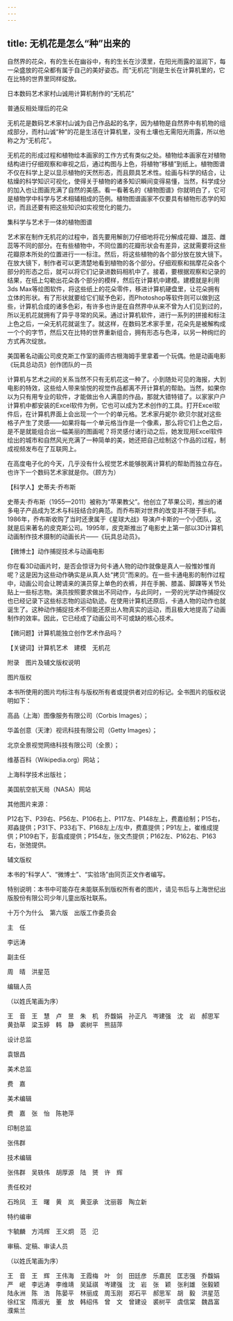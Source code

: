 ```yaml
---
---
---
```

title: 无机花是怎么“种”出来的
---




自然界的花朵，有的生长在幽谷中，有的生长在沙漠里，在阳光雨露的滋润下，每一朵盛放的花朵都有属于自己的美好姿态。而“无机花”则是生长在计算机里的，它在比特的世界里同样绽放。

日本数码艺术家村山诚用计算机制作的“无机花”



普通反相处理后的花朵



无机花是数码艺术家村山诚为自己作品起的名字，因为植物是自然界中有机物的组成部分，而村山诚“种”的花是生活在计算机里，没有土壤也无需阳光雨露，所以他称之为“无机花”。

无机花的形成过程和植物绘本画家的工作方式有类似之处。植物绘本画家在对植物结构进行仔细观察和审视之后，通过构图与上色，将植物“移植”到纸上。植物图谱不仅在科学上足以显示植物的天然形态，而且颇具艺术性。绘画与科学的结合，让枯燥的科学知识可视化，使得关于植物的诸多知识瞬间变得易懂，当然，科学成分的加入也让图画充满了自然的美感。看一看著名的《植物图谱》你就明白了，它可是植物学中科学与艺术相辅相成的范例。植物图谱画家不仅要具有植物形态学的知识，而且还要有把这些知识如实视觉化的能力。

集科学与艺术于一体的植物图谱



艺术家在制作无机花的过程中，首先要用解剖刀仔细地将花分解成花瓣、雄蕊、雌蕊等不同的部分。在有些植物中，不同位置的花瓣形状会有差异，这就需要将这些花瓣原本所处的位置进行一一标注。然后，将这些植物的各个部分放在放大镜下。在放大镜下，制作者可以更清楚地看到植物的各个部分。仔细观察和揣摩花朵各个部分的形态之后，就可以将它们记录进数码相机中了。接着，要根据观察和记录的结果，在纸上勾勒出花朵各个部分的模样，然后在计算机中建模。建模就是利用3ds Max等绘图软件，将这些纸上的花朵零件，移进计算机硬盘里，让花朵拥有立体的形状。有了形状就要给它们赋予色彩，而Photoshop等软件则可以做到这些，计算机合成的诸多色彩，有许多也许是在自然界中从来不曾为人们见到过的，所以无机花就拥有了异乎寻常的风采。通过计算机软件，进行一系列的拼接和标注上色之后，一朵无机花就诞生了。就这样，在数码艺术家手里，花朵先是被解构成一个个的字节，然后又在比特的世界重新组合，拥有形态与色泽，以另一种绚烂的方式再次绽放。

美国著名动画公司皮克斯工作室的画师古根海姆手里拿着一个玩偶。他是动画电影《玩具总动员》创作团队的一员



计算机与艺术之间的关系当然不只有无机花这一种了。小到随处可见的海报，大到电影的特效，这些给人带来愉悦的视觉作品都离不开计算机的帮助。当然，如果你以为只有用专业的软件，才能做出令人满意的作品，那就大错特错了。以家家户户计算机中都安装的Excel软件为例，它也可以成为艺术创作的工具。打开Excel软件后，在计算机界面上会出现一个一个的单元格。艺术家丹妮尔·欧贝尔就对这些格子产生了灵感——如果将每一个单元格当作是一个像素，那么将它们上色之后，是不是就能组合出一幅美丽的图画呢？将灵感付诸行动之后，她发现用Excel软件绘出的城市和自然风光充满了一种简单的美，她还把自己绘制这个作品的过程，制成视频发布在了互联网上。

在高度电子化的今天，几乎没有什么视觉艺术能够脱离计算机的帮助而独立存在。也许下一个数码艺术家就是你。（顾方为）





【科学人】史蒂夫·乔布斯



史蒂夫·乔布斯（1955—2011）被称为“苹果教父”。他创立了苹果公司，推出的诸多电子产品成为艺术与科技结合的典范。而乔布斯对世界的改变并不限于手机。1986年，乔布斯收购了当时还隶属于《星球大战》导演卢卡斯的一个小团队，这就是后来著名的皮克斯公司。1995年，皮克斯推出了电影史上第一部以3D计算机动画制作技术摄制的动画长片——《玩具总动员》。

【微博士】动作捕捉技术与动画电影

你在看3D动画片时，是否会惊讶为何卡通人物的动作就像是真人一般惟妙惟肖呢？这是因为这些动作确实是从真人处“拷贝”而来的。在一些卡通电影的制作过程中，动画公司会让聘请来的演员穿上单色的衣裤，并在手腕、膝盖、脚踝等关节处贴上一些标志物。演员按照要求做出不同动作，与此同时，一旁的光学动作捕捉仪也已经记录下这些标志物的运动轨迹。在使用计算机还原后，卡通人物的动作也就诞生了。这种动作捕捉技术不但能还原出人物真实的运动，而且极大地提高了动画制作的效率。因此，它已经成了动画公司不可或缺的核心技术。



【微问题】计算机能独立创作艺术作品吗？

【关键词】计算机艺术　建模　无机花





附录　图片及辅文版权说明





图片版权


本书所使用的图片均标注有与版权所有者或提供者对应的标记。全书图片的版权说明如下：

高品（上海）图像服务有限公司（Corbis Images）；

华盖创意（天津）视讯科技有限公司（Getty Images）；

北京全景视觉网络科技有限公司（全景）；

维基百科（Wikipedia.org）网站；

上海科学技术出版社；

美国航空航天局（NASA）网站

其他图片来源：

P12右下、P39右、P56左、P106右上、P117左、P148左上，费嘉绘制；P15右，郑淼提供；P31下、P33右下、P168左上/左中，费嘉提供；P91左上，崔维成提供；P109右下，彭翕成提供；P154左，张文杰提供；P162左、P162右、P163右，张弛提供。





辅文版权


本书的“科学人”、“微博士”、“实验场”由同页正文作者编写。

特别说明：本书中可能存在未能联系到版权所有者的图片，请见书后与上海世纪出版股份有限公司少年儿童出版社联系。





十万个为什么　第六版　出版工作委员会





主　任


李远涛





副主任


周　晴　洪星范





编辑人员


（以姓氏笔画为序）


王　音　王　慧　卢　昱　朱　机　乔馥娟　孙正凡　岑建强　沈　岩　郝思军　黄劲草　梁玉婷　韩　静　裘树平　熊喆萍





设计总监


袁银昌





美术总监


费　嘉





美术编辑


费　嘉　张　怡　陈艳萍





印制总监


张伟群





技术编辑


张伟群　吴轶伟　胡厚源　陆　赟　许　辉





责任校对


石玲凤　王　曙　黄　岚　黄亚承　沈丽蓉　陶立新





特约编审


卞毓麟　方鸿辉　王义炯　范　氾





审稿、定稿、审读人员

（以姓氏笔画为序）

王　音　王　辉　王伟海　王霞梅　叶　剑　田廷彦　乐嘉民　匡志强　乔馥娟　严　岷　李远涛　李维靖　吴延祺　岑建强　沈　岩　张　颖　张利雄　张毅颖　陆永洲　陈　浩　陈晏平　林丽成　周玉刚　郑石平　郝思军　胡　毅　洪星范　徐红宝　隋淑光　董　放　韩绍伟　曾　文　曾建设　裘树平　虞信棠　魏昌富　濮紫兰